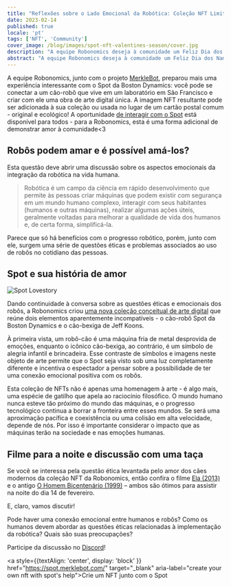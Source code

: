 ```yaml
---
title: "Reflexões sobre o Lado Emocional da Robótica: Coleção NFT Limitada do Dia dos Namorados"
date: 2023-02-14
published: true
locale: 'pt'
tags: ['NFT', 'Community']
cover_image: /blog/images/spot-nft-valentines-season/cover.jpg
description: "A equipe Robonomics deseja à comunidade um Feliz Dia dos Namorados! Hoje, todos nós temos mais um motivo para falar sobre nossos sentimentos, expressar amor e gratidão, dar algo doce e agradável à nossa alma gêmea, amigo - a quem nosso coração desejar."
abstract: "A equipe Robonomics deseja à comunidade um Feliz Dia dos Namorados! Hoje, todos nós temos mais um motivo para falar sobre nossos sentimentos, expressar amor e gratidão, dar algo doce e agradável à nossa alma gêmea, amigo - a quem nosso coração desejar."
---
```


A equipe Robonomics, junto com o projeto [MerkleBot](https://merklebot.com/), preparou mais uma experiência interessante com o Spot da Boston Dynamics: você pode se conectar a um cão-robô que vive em um laboratório em São Francisco e criar com ele uma obra de arte digital única. A imagem NFT resultante pode ser adicionada à sua coleção ou usada no lugar de um cartão postal comum - original e ecológico! A oportunidade [de interagir com o Spot](https://spot.merklebot.com/) está disponível para todos - para a Robonomics, esta é uma forma adicional de demonstrar amor à comunidade\<3

## Robôs podem amar e é possível amá-los?

Esta questão deve abrir uma discussão sobre os aspectos emocionais da integração da robótica na vida humana.

> Robótica é um campo da ciência em rápido desenvolvimento que permite às pessoas criar máquinas que podem existir com segurança em um mundo humano complexo, interagir com seus habitantes (humanos e outras máquinas), realizar algumas ações úteis, geralmente voltadas para melhorar a qualidade de vida dos humanos e, de certa forma, simplificá-la.

Parece que só há benefícios com o progresso robótico, porém, junto com ele, surgem uma série de questões éticas e problemas associados ao uso de robôs no cotidiano das pessoas.

## Spot e sua história de amor

![Spot Lovestory](/blog/images/spot-nft-valentines-season/spot_lovestory.png)

Dando continuidade à conversa sobre as questões éticas e emocionais dos robôs, a Robonomics criou [uma nova coleção conceitual de arte digital](https://singular.app/collectibles/kusama/b437f70371c8622e02-MBVD-2023/16627505-b437f70371c8622e02-MBVD-2023-MBVD-2023-00000006) que reúne dois elementos aparentemente incompatíveis - o cão-robô Spot da Boston Dynamics e o cão-bexiga de Jeff Koons.

À primeira vista, um robô-cão é uma máquina fria de metal desprovida de emoções, enquanto o icônico cão-bexiga, ao contrário, é um símbolo de alegria infantil e brincadeira. Esse contraste de símbolos e imagens neste objeto de arte permite que o Spot seja visto sob uma luz completamente diferente e incentiva o espectador a pensar sobre a possibilidade de ter uma conexão emocional positiva com os robôs.

Esta coleção de NFTs não é apenas uma homenagem à arte - é algo mais, uma espécie de gatilho que apela ao raciocínio filosófico. O mundo humano nunca esteve tão próximo do mundo das máquinas, e o progresso tecnológico continua a borrar a fronteira entre esses mundos. Se será uma aproximação pacífica e coexistência ou uma colisão em alta velocidade, depende de nós. Por isso é importante considerar o impacto que as máquinas terão na sociedade e nas emoções humanas.

## Filme para a noite e discussão com uma taça

Se você se interessa pela questão ética levantada pelo amor dos cães modernos da coleção NFT da Robonomics, então confira o filme [Ela (2013)](https://www.imdb.com/title/tt1798709/) e o antigo [O Homem Bicentenário (1999)](https://www.imdb.com/title/tt0182789/) – ambos são ótimos para assistir na noite do dia 14 de fevereiro.

E, claro, vamos discutir!

Pode haver uma conexão emocional entre humanos e robôs? Como os humanos devem abordar as questões éticas relacionadas à implementação da robótica? Quais são suas preocupações?

Participe da discussão no [Discord](https://discord.gg/dyFgwHfCN7)!

<a style={{textAlign: 'center', display: 'block' }} href="https://spot.merklebot.com/" target="_blank" aria-label="create your own nft with spot's help">Crie um NFT junto com o Spot</a>